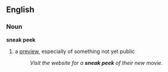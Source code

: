 ==English==

===Noun===
'''sneak peek'''
#a [[preview]], especially of something not yet public
#:''Visit the website for a '''sneak peek''' of their new movie.''